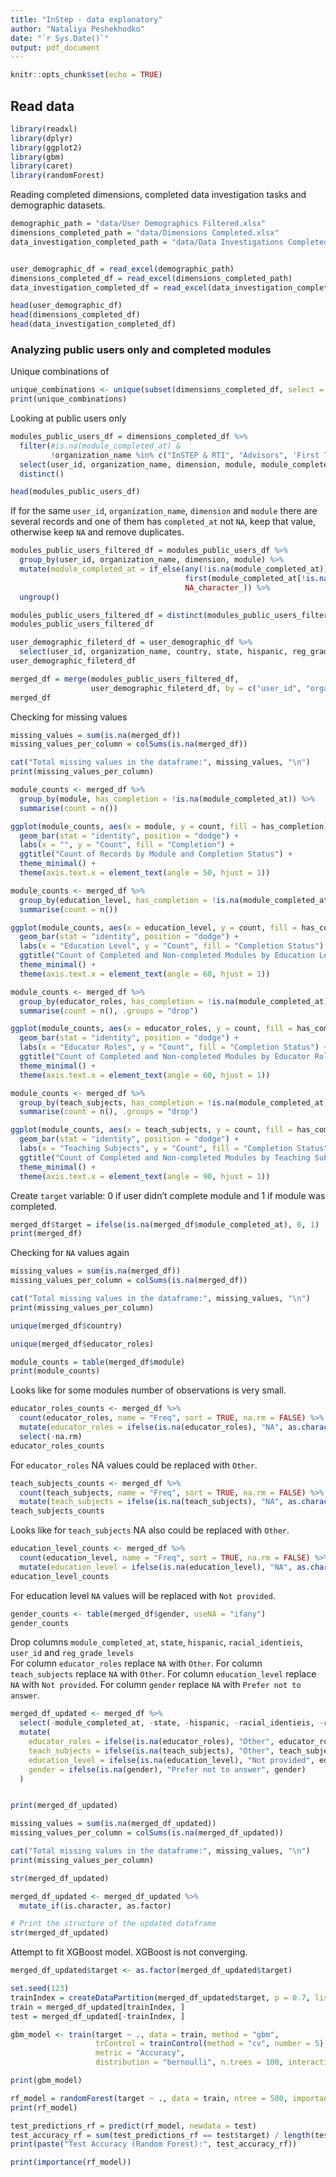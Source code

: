 ```yaml
---
title: "InStep - data explanatory"
author: "Nataliya Peshekhodko"
date: "`r Sys.Date()`"
output: pdf_document
---
```


```r
knitr::opts_chunk$set(echo = TRUE)
```

## Read data


```r
library(readxl)
library(dplyr)
library(ggplot2)
library(gbm)
library(caret)
library(randomForest)
```


Reading completed dimensions, completed data investigation tasks and demographic datasets.

```r
demographic_path = "data/User Demographics Filtered.xlsx"
dimensions_completed_path = "data/Dimensions Completed.xlsx"
data_investigation_completed_path = "data/Data Investigations Completed Filtered.xlsx"


user_demographic_df = read_excel(demographic_path)
dimensions_completed_df = read_excel(dimensions_completed_path)
data_investigation_completed_df = read_excel(data_investigation_completed_path)

head(user_demographic_df)
head(dimensions_completed_df)
head(data_investigation_completed_df)
```

### Analyzing public users only and completed modules


Unique combinations of 


```r
unique_combinations <- unique(subset(dimensions_completed_df, select = c(dimension, module)))
print(unique_combinations)
```


Looking at public users only

```r
modules_public_users_df = dimensions_completed_df %>%
  filter(#is.na(module_completed_at) &
         !organization_name %in% c("InSTEP & RTI", "Advisors", 'First 75')) %>%
  select(user_id, organization_name, dimension, module, module_completed_at) %>%
  distinct()

head(modules_public_users_df)
```


If for the same `user_id`, `organization_name`, `dimension` and `module` there are several records and one of them has `completed_at` not `NA`, keep that value, otherwise keep `NA` and remove duplicates.

```r
modules_public_users_filtered_df = modules_public_users_df %>%
  group_by(user_id, organization_name, dimension, module) %>%
  mutate(module_completed_at = if_else(any(!is.na(module_completed_at)), 
                                       first(module_completed_at[!is.na(module_completed_at)]), 
                                       NA_character_)) %>%
  ungroup()

modules_public_users_filtered_df = distinct(modules_public_users_filtered_df)
modules_public_users_filtered_df
```





```r
user_demographic_fileterd_df = user_demographic_df %>%
  select(user_id, organization_name, country, state, hispanic, reg_grade_levels, educator_roles, teach_subjects, racial_identieis, education_level, gender)
user_demographic_fileterd_df
```

```r
merged_df = merge(modules_public_users_filtered_df, 
                  user_demographic_fileterd_df, by = c("user_id", "organization_name"), all.x = TRUE)
merged_df
```


Checking for missing values

```r
missing_values = sum(is.na(merged_df))
missing_values_per_column = colSums(is.na(merged_df))

cat("Total missing values in the dataframe:", missing_values, "\n")
print(missing_values_per_column)
```


```r
module_counts <- merged_df %>%
  group_by(module, has_completion = !is.na(module_completed_at)) %>%
  summarise(count = n())

ggplot(module_counts, aes(x = module, y = count, fill = has_completion)) +
  geom_bar(stat = "identity", position = "dodge") +
  labs(x = "", y = "Count", fill = "Completion") +
  ggtitle("Count of Records by Module and Completion Status") +
  theme_minimal() +
  theme(axis.text.x = element_text(angle = 50, hjust = 1))
```



```r

module_counts <- merged_df %>%
  group_by(education_level, has_completion = !is.na(module_completed_at),) %>%
  summarise(count = n())

ggplot(module_counts, aes(x = education_level, y = count, fill = has_completion)) +
  geom_bar(stat = "identity", position = "dodge") +
  labs(x = "Education Level", y = "Count", fill = "Completion Status") +
  ggtitle("Count of Completed and Non-completed Modules by Education Level") +
  theme_minimal() +
  theme(axis.text.x = element_text(angle = 60, hjust = 1))
```

```r
module_counts <- merged_df %>%
  group_by(educator_roles, has_completion = !is.na(module_completed_at)) %>%
  summarise(count = n(), .groups = "drop")

ggplot(module_counts, aes(x = educator_roles, y = count, fill = has_completion)) +
  geom_bar(stat = "identity", position = "dodge") +
  labs(x = "Educator Roles", y = "Count", fill = "Completion Status") +
  ggtitle("Count of Completed and Non-completed Modules by Educator Roles") +
  theme_minimal() +
  theme(axis.text.x = element_text(angle = 60, hjust = 1))
```



```r
module_counts <- merged_df %>%
  group_by(teach_subjects, has_completion = !is.na(module_completed_at)) %>%
  summarise(count = n(), .groups = "drop")

ggplot(module_counts, aes(x = teach_subjects, y = count, fill = has_completion)) +
  geom_bar(stat = "identity", position = "dodge") +
  labs(x = "Teaching Subjects", y = "Count", fill = "Completion Status") +
  ggtitle("Count of Completed and Non-completed Modules by Teaching Subjects") +
  theme_minimal() +
  theme(axis.text.x = element_text(angle = 90, hjust = 1))
```


Create `target` variable: 0 if user didn't complete module and 1 if module was completed.

```r
merged_df$target = ifelse(is.na(merged_df$module_completed_at), 0, 1)
print(merged_df)
```

Checking for `NA` values again

```r
missing_values = sum(is.na(merged_df))
missing_values_per_column = colSums(is.na(merged_df))

cat("Total missing values in the dataframe:", missing_values, "\n")
print(missing_values_per_column)
```

```r
unique(merged_df$country)
```




```r
unique(merged_df$educator_roles)
```


```r
module_counts = table(merged_df$module)
print(module_counts)
```

Looks like for some modules number of observations is very small.

```r
educator_roles_counts <- merged_df %>%
  count(educator_roles, name = "Freq", sort = TRUE, na.rm = FALSE) %>%
  mutate(educator_roles = ifelse(is.na(educator_roles), "NA", as.character(educator_roles))) %>%
  select(-na.rm)
educator_roles_counts
```
For `educator_roles` NA values could be replaced with `Other`. 


```r
teach_subjects_counts <- merged_df %>%
  count(teach_subjects, name = "Freq", sort = TRUE, na.rm = FALSE) %>%
  mutate(teach_subjects = ifelse(is.na(teach_subjects), "NA", as.character(teach_subjects)))
teach_subjects_counts
```


Looks like for `teach_subjects` NA also could be replaced with `Other`. 

```r
education_level_counts <- merged_df %>%
  count(education_level, name = "Freq", sort = TRUE, na.rm = FALSE) %>%
  mutate(education_level = ifelse(is.na(education_level), "NA", as.character(education_level)))
education_level_counts
```

For education level `NA` values will be replaced with `Not provided`.


```r
gender_counts <- table(merged_df$gender, useNA = "ifany")
gender_counts
```




Drop columns `module_completed_at`, `state`, `hispanic`, `racial_identieis`, `user_id` and `reg_grade_levels`  
For column `educator_roles` replace `NA` with `Other`.
For column `teach_subjects` replace `NA` with `Other`.
For column `education_level` replace `NA` with `Not provided`. 
For column `gender` replace `NA` with `Prefer not to answer`.

```r
merged_df_updated <- merged_df %>%
  select(-module_completed_at, -state, -hispanic, -racial_identieis, -reg_grade_levels, -user_id, -organization_name) %>%
  mutate(
    educator_roles = ifelse(is.na(educator_roles), "Other", educator_roles),
    teach_subjects = ifelse(is.na(teach_subjects), "Other", teach_subjects),
    education_level = ifelse(is.na(education_level), "Not provided", education_level),
    gender = ifelse(is.na(gender), "Prefer not to answer", gender)
  )


print(merged_df_updated)
```

```r
missing_values = sum(is.na(merged_df_updated))
missing_values_per_column = colSums(is.na(merged_df_updated))

cat("Total missing values in the dataframe:", missing_values, "\n")
print(missing_values_per_column)
```


```r
str(merged_df_updated)
```

```r
merged_df_updated <- merged_df_updated %>%
  mutate_if(is.character, as.factor)

# Print the structure of the updated dataframe
str(merged_df_updated)
```


Attempt to fit XGBoost model. XGBoost is not converging.

```r
merged_df_updated$target <- as.factor(merged_df_updated$target)

set.seed(123)
trainIndex = createDataPartition(merged_df_updated$target, p = 0.7, list = FALSE)
train = merged_df_updated[trainIndex, ]
test = merged_df_updated[-trainIndex, ]

gbm_model <- train(target ~ ., data = train, method = "gbm",
                   trControl = trainControl(method = "cv", number = 5),
                   metric = "Accuracy",
                   distribution = "bernoulli", n.trees = 100, interaction.depth = 3)

print(gbm_model)
```


```r
rf_model = randomForest(target ~ ., data = train, ntree = 500, importance = TRUE)
print(rf_model)

test_predictions_rf = predict(rf_model, newdata = test)
test_accuracy_rf = sum(test_predictions_rf == test$target) / length(test$target)
print(paste("Test Accuracy (Random Forest):", test_accuracy_rf))
```

```r
print(importance(rf_model))
```
